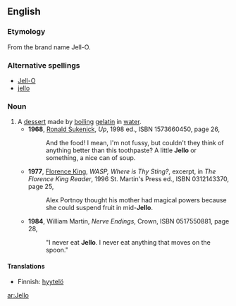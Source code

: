 {{wikipedia|gelatin dessert}}
==English==
===Etymology===
From the brand name Jell-O.
===Alternative spellings===
*[[Jell-O]]
*[[jello]]
===Noun===
{{en-noun|-}}
#A [[dessert]] made by [[boil]]ing [[gelatin]] in [[water]].
#*'''1968''', [[w:Ronald Sukenick|Ronald Sukenick]], ''Up'', 1998 ed., ISBN 1573660450, page 26,
#*:And the food! I mean, I'm not fussy, but couldn't they think of anything better than this toothpaste? A little '''Jello''' or something, a nice can of soup.
#*'''1977''', [[w:Florence King|Florence King]], ''WASP, Where is Thy Sting?'', excerpt, in ''The Florence King Reader'', 1996 St. Martin's Press ed., ISBN 0312143370, page 25,
#*:Alex Portnoy thought his mother had magical powers because she could suspend fruit in mid-'''Jello'''.
#*'''1984''', William Martin, ''Nerve Endings'', Crown, ISBN 0517550881, page 28,
#*:"I never eat '''Jello'''. I never eat anything that moves on the spoon."

====Translations====
{{trans-top|A dessert made by boiling gelatin in water}}
*Finnish: [[hyytelö]]
{{trans-mid}}
{{trans-bottom}}

[[ar:Jello]]